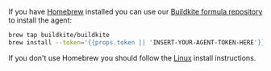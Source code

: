 If you have [Homebrew](http://brew.sh/) installed you can use our [Buildkite formula repository](https://github.com/buildkite/homebrew-buildkite) to install the agent:

```bash
brew tap buildkite/buildkite
brew install --token='{{props.token || 'INSERT-YOUR-AGENT-TOKEN-HERE'}}' buildkite-agent
```

If you don't use Homebrew you should follow the [Linux](/docs/agent/linux) install instructions.
